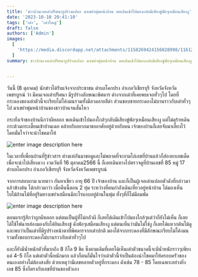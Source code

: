 ```yaml
---
title: 'ชาวบ้านเจอเต่าปริศนารูปร่างแปลก มาเขย่าพุ่มหน้าบ้าน พอเดินเข้าไปมองกลับมีเสียงขู่ฟ่อๆเหมือนเสียงงู'
date: '2023-10-10 20:41:10'
tags: ['เต่า', 'เต่าใหญ่']
draft: false
authors: ['Admin']
images:
  [
    'https://media.discordapp.net/attachments/1158269424156028998/1161297602030075904/2.jpeg?ex=6553792c&is=6541042c&hm=12c3ef7c2b7617aaa42431697bd74086334179eece4ca98c9b1d91e36304ca6e&=&width=1210&height=681',
  ]
summary: ชาวบ้านเจอเต่าปริศนารูปร่างแปลก มาเขย่าพุ่มหน้าบ้าน พอเดินเข้าไปมองกลับมีเสียงขู่ฟ่อๆเหมือนเสียงงู แต่ว่าไม่ดุร้าย ก่อนเดินเชื่องช้าเข้าบ้านเฉย ในช่วงเวลาที่นักเสี่ยงดวงไม่พลาด แห่ขอหวยกันต่อเนื่อง


---
```


วันนี้ (8 ตุลาคม) นักข่าวได้รับแจ้งจากประชาชน ตำบลโคกปรง อำเภอวิเชียรบุรี จังหวัดจังหวัดเพชรบูรณ์ ว่า มีคนเจอเต่าปริศนา มีรูปร่างลักษณะพิศดาร ต่างจากเต่าที่เคยพบเจอทั่วๆไป โดยที่กระดองของเต่าตัวนี้จะเรียบไม่โค้งมนรวมทั้งมีลวดลายสีดำ ส่วนขอบชายกระดองไม่บานราวกับเต่าทั่วๆไป มาเขย่าพุ่มหน้าบ้านของชาวบ้านจนสั่นไหว

กระทั่งเจ้าของบ้านนึกว่าผีหลอก พอเดินเข้าไปมองใกล้ๆกลับมีเสียงขู่ฟ่อๆเหมือนเสียงงู แต่ไม่ดุร้ายเดินกระต้วมกระเตี้ยมเข้าบ้านเฉย คล้ายกับอยากมาขออาศัยอยู่ด้วยกับคน เจ้าของบ้านก็เลยจับมาเลี้ยงไว้ โดยมั่นใจว่าจะนำโชคมาให้


![enter image description here](https://media.discordapp.net/attachments/1158269424156028998/1161297601782616125/1.jpeg?ex=6553792c&is=6541042c&hm=90e361e2601614ce0dc45bd38b0d01a8904a2746fc0c137e681cbaf5264faea6&=&width=1210&height=681)

ในเวลาที่เพื่อนบ้านที่รู้ข่าวสาร ต่างแห่กันมาขอดูและไม่พลาดที่จะถามไถ่เลขที่บ้านแล้วก็ส่องหาเลขเด็ด เพื่อจะนำไปเสี่ยงดวง งวดวันที่ 16 ตุลาคม2566 นี้ ก็เลยเดินทางไปตรวจดูที่บ้านเลขที่ 85 หมู่ 17 ตำบลโคกปรง อำเภอวิเชียรบุรี จังหวัดจังหวัดเพชรบูรณ์

จากการสอบถาม นายตาว กันหาเขียว อายุ 66 ปี เจ้าของบ้าน และก็เป็นผู้เจอเต่าแปลกตัวดังที่กล่าวมาแล้วข้างต้น ได้กล่าวมาว่า เมื่อคืนนี้ตอน 2 ทุ่ม ระหว่างที่ตนกำลังเดินเที่ยวอยู่หน้าบ้าน ได้มองเห็นใบไม้ก้านไม้ที่อยู่ริมทางเขย่าเสมือนมีอะไรแอบอยู่ด้านในพุ่ม ทั้งๆที่ก็ไม่มีลมพัด


![enter image description here](https://media.discordapp.net/attachments/1158269424156028998/1161297602294333622/3.jpeg?ex=6553792c&is=6541042c&hm=f5466673231304d6c5a30160c73ca4f4b8807ae6014a8f3b51655c4846b774bf&=&width=1210&height=681)

ตอนแรกรู้สึกว่าถูกผีหลอก แต่ตนเป็นผู้ที่ไม่กลัวผี ก็เลยได้เดินเข้าไปมองใกล้ๆแต่ว่าก็ยังไม่เห็น ก็เลยได้ใช้ไฟฉายส่องมองกับได้ยินเสียงขู่ ดังฟ่อๆเสมือนเสียงงู แต่ตนเห็นว่ามันไม่ใช่งู ก็เลยได้แหวกต้นไม้ดูและพบว่าเป็นเต่าที่มีรูปร่างหน้าตาที่พิศดารจากเต่าปกติ มองได้จากกระดองที่มีลักษณะเรียบไม่โค้งมนรวมทั้งขอบกระดองไม่บานราวกับเต่าทั่วๆไป

และก็ยังมีน้ำหนักตัวที่มากถึง 8 กิโล 9 ขีด ซึ่งตามเดิมที่เคยได้เห็นเต่าตัวขนาดนี้จะมีน้ำหนักราวๆเพียงแค่ 4-5 กิโล แต่เต่าตัวนี้หนักมาก แล้วก็ตนก็มั่นใจว่าเต่าตัวนี้จำเป็นต้องนำโชคมาให้ครอบครัวของตนเองอย่างไม่ต้องสงสัย ด้วยเหตุว่ามีเลขหลายตัวอยู่ที่กระดอง ดังเช่น 78 - 85 โดยเฉพาะอย่างยิ่งเลข 85 ซึ่งก็ตรงกับเลขที่บ้านของตัวเอง